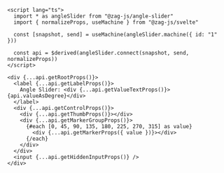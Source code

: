 ```svelte
<script lang="ts">
  import * as angleSlider from "@zag-js/angle-slider"
  import { normalizeProps, useMachine } from "@zag-js/svelte"

  const [snapshot, send] = useMachine(angleSlider.machine({ id: "1" }))

  const api = $derived(angleSlider.connect(snapshot, send, normalizeProps))
</script>

<div {...api.getRootProps()}>
  <label {...api.getLabelProps()}>
    Angle Slider: <div {...api.getValueTextProps()}>{api.valueAsDegree}</div>
  </label>
  <div {...api.getControlProps()}>
    <div {...api.getThumbProps()}></div>
    <div {...api.getMarkerGroupProps()}>
      {#each [0, 45, 90, 135, 180, 225, 270, 315] as value}
        <div {...api.getMarkerProps({ value })}></div>
      {/each}
    </div>
  </div>
  <input {...api.getHiddenInputProps()} />
</div>
```
